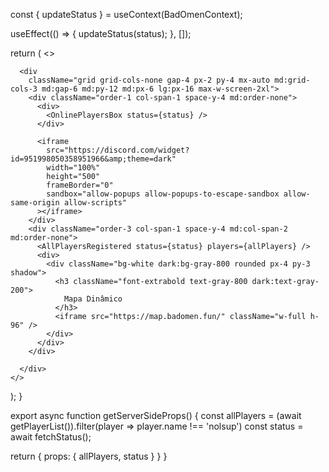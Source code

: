 
  const { updateStatus } = useContext(BadOmenContext);

  useEffect(() => {
    updateStatus(status);
  }, []);

  return (
    <>
      <Hero status={status} />

      <div
        className="grid grid-cols-none gap-4 px-2 py-4 mx-auto md:grid-cols-3 md:gap-6 md:py-12 md:px-6 lg:px-16 max-w-screen-2xl">
        <div className="order-1 col-span-1 space-y-4 md:order-none">
          <div>
            <OnlinePlayersBox status={status} />
          </div>

          <iframe
            src="https://discord.com/widget?id=951998050358951966&amp;theme=dark"
            width="100%"
            height="500"
            frameBorder="0"
            sandbox="allow-popups allow-popups-to-escape-sandbox allow-same-origin allow-scripts"
          ></iframe>
        </div>
        <div className="order-3 col-span-1 space-y-4 md:col-span-2 md:order-none">
          <AllPlayersRegistered status={status} players={allPlayers} />
          <div>
            <div className="bg-white dark:bg-gray-800 rounded px-4 py-3 shadow">
              <h3 className="font-extrabold text-gray-800 dark:text-gray-200">
                Mapa Dinâmico
              </h3>
              <iframe src="https://map.badomen.fun/" className="w-full h-96" />
            </div>
          </div>
        </div>

      </div>
    </>
  );
}

export async function getServerSideProps() {
  const allPlayers = (await getPlayerList()).filter(player => player.name !== 'nolsup')
  const status = await fetchStatus();

  return {
    props: {
      allPlayers,
      status
    }
  }
}